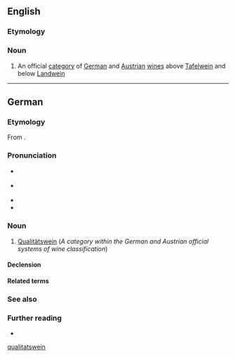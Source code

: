 ==English==

===Etymology===
{{uder|en|de|-}}

===Noun===
{{en-noun}}

# An official [[category]] of [[German]] and [[Austrian]] [[wine]]s above [[Tafelwein]] and below [[Landwein]]

[[Category:English terms spelled with Ä|qualitatswein]]

----

==German==
{{wikipedia|lang=de}}

===Etymology===
From {{affix|de|Qualität|-s-|Wein}}.

===Pronunciation===
* {{IPA|de|/kvaliˈtɛːtsˌvaɪ̯n/}} {{qualifier|standard; used naturally in western Germany and Switzerland}}
* {{IPA|de|/kvaliˈteːtsˌvaɪ̯n/}} {{qualifier|overall more common; particularly northern and eastern regions}}
* {{audio|de|De-Qualitätswein.ogg|Audio}}
* {{hyphenation|de|Qua|li|täts|wein}}

===Noun===
{{de-noun|m,(e)s}}

# [[#English|Qualitätswein]] (''A category within the German and Austrian official systems of wine classification'')

====Declension====
{{de-ndecl|m,(e)s}}

====Related terms====
{{col3|de
|Weinrebe
|Weintraube
|Weißwein
|Rotwein
|Landwein
|Tafelwein
|Prädikatswein
|Eiswein
|Glühwein
}}

===See also===
{{col3|de
|Großes Gewächs
|geschützte Ursprungsbezeichnung
|Riesling
|Silvaner
|Gewürztraminer
|Müller-Thurgau
|Gutedel
|Weißburgunder
|Grauburgunder
|Spätburgunder
|Spätlese
|Auslese
|Beerenauslese
|Trockenbeerenauslese
|Federweißer
}}

===Further reading===
* {{R:Duden}}

{{C|de|Wines}}